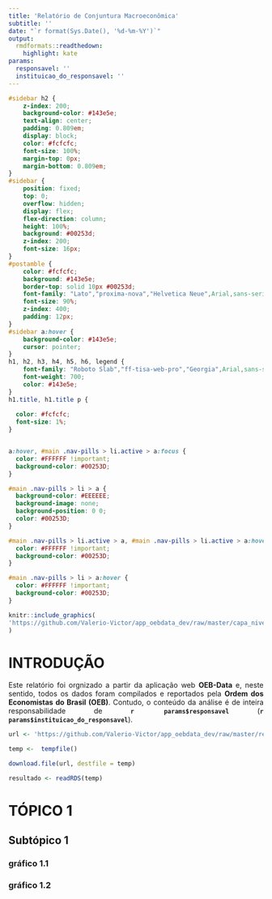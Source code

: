 ```yaml
---
title: 'Relatório de Conjuntura Macroeconômica'
subtitle: ''
date: "`r format(Sys.Date(), '%d-%m-%Y')`"
output:
  rmdformats::readthedown:
    highlight: kate
params:
  responsavel: ''
  instituicao_do_responsavel: ''
---
```


```css
#sidebar h2 {
    z-index: 200;
    background-color: #143e5e;
    text-align: center;
    padding: 0.809em;
    display: block;
    color: #fcfcfc;
    font-size: 100%;
    margin-top: 0px;
    margin-bottom: 0.809em;
}
#sidebar {
    position: fixed;
    top: 0;
    overflow: hidden;
    display: flex;
    flex-direction: column;
    height: 100%;
    background: #00253d;
    z-index: 200;
    font-size: 16px;
}
#postamble {
    color: #fcfcfc;
    background: #143e5e;
    border-top: solid 10px #00253d;
    font-family: "Lato","proxima-nova","Helvetica Neue",Arial,sans-serif;
    font-size: 90%;
    z-index: 400;
    padding: 12px;
}
#sidebar a:hover {
    background-color: #143e5e;
    cursor: pointer;
}
h1, h2, h3, h4, h5, h6, legend {
    font-family: "Roboto Slab","ff-tisa-web-pro","Georgia",Arial,sans-serif;
    font-weight: 700;
    color: #143e5e;
}
h1.title, h1.title p {
  
  color: #fcfcfc;
  font-size: 1%;
}


a:hover, #main .nav-pills > li.active > a:focus {
  color: #FFFFFF !important;
  background-color: #00253D;
}

#main .nav-pills > li > a {
  background-color: #EEEEEE;
  background-image: none;
  background-position: 0 0;
  color: #00253D;
}

#main .nav-pills > li.active > a, #main .nav-pills > li.active > a:hover, #main .nav-pills > li.active > a:focus {
  color: #FFFFFF !important;
  background-color: #00253D;
}

#main .nav-pills > li > a:hover {
  color: #FFFFFF !important;
  background-color: #00253D;
}
```

```r
knitr::include_graphics(
'https://github.com/Valerio-Victor/app_oebdata_dev/raw/master/capa_nivel_atividade.png'
)
```

# INTRODUÇÃO

<div style="text-align: justify">

Este relatório foi orgnizado a partir da aplicação web **OEB-Data** e, 
neste sentido, todos os dados foram compilados e reportados pela **Ordem dos 
Economistas do Brasil (OEB)**. Contudo, o conteúdo da análise é de inteira 
responsabilidade de **`r params$responsavel`** 
(**`r params$instituicao_do_responsavel`**).

```r
url <- 'https://github.com/Valerio-Victor/app_oebdata_dev/raw/master/resultados_nivel_atividade.rds'

temp <-  tempfile()

download.file(url, destfile = temp)

resultado <- readRDS(temp)
```

# TÓPICO 1

## Subtópico 1 {.tabset .tabset-fade .tabset-pills}

### gráfico 1.1

### gráfico 1.2



